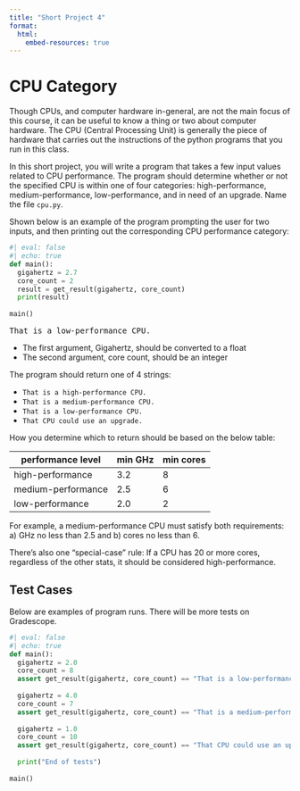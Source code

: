 ```yaml
---
title: "Short Project 4"
format:
  html:
    embed-resources: true
---
```


# CPU Category

Though CPUs, and computer hardware in-general, are not the main focus of this course, it can be useful to know a thing or two about computer hardware. The CPU (Central Processing Unit) is generally the piece of hardware that carries out the instructions of the python programs that you run in this class.

In this short project, you will write a program that takes a few input values related to CPU performance. The program should determine whether or not the specified CPU is within one of four categories: high-performance, medium-performance, low-performance, and in need of an upgrade. Name the file `cpu.py`. 

Shown below is an example of the program prompting the user for two inputs, and then printing out the corresponding CPU performance category:

```python
#| eval: false
#| echo: true
def main():
  gigahertz = 2.7
  core_count = 2
  result = get_result(gigahertz, core_count)
  print(result)
  
main()
```


<pre>
That is a low-performance CPU.
</pre>


* The first argument, Gigahertz, should be converted to a float
* The second argument, core count, should be an integer


The program should return one of 4 strings:

* `That is a high-performance CPU.`
* `That is a medium-performance CPU.`
* `That is a low-performance CPU.`
* `That CPU could use an upgrade.`

How you determine which to return should be based on the below table:

| performance level  | min GHz  | min cores  |
|---|---|---|
| high-performance  |  3.2 | 8  |
| medium-performance  |  2.5 | 6  |
| low-performance  | 2.0  |  2 |

For example, a medium-performance CPU must satisfy both requirements: a) GHz no less than 2.5 and b) cores no less than 6.

There's also one "special-case" rule: If a CPU has 20 or more cores, regardless of the other stats, it should be considered high-performance.

## Test Cases

Below are examples of program runs. There will be more tests on Gradescope.

```python
#| eval: false
#| echo: true
def main():
  gigahertz = 2.0
  core_count = 8
  assert get_result(gigahertz, core_count) == "That is a low-performance CPU."
  
  gigahertz = 4.0
  core_count = 7
  assert get_result(gigahertz, core_count) == "That is a medium-performance CPU."
  
  gigahertz = 1.0
  core_count = 10
  assert get_result(gigahertz, core_count) == "That CPU could use an upgrade."
  
  print("End of tests")
  
main()
```